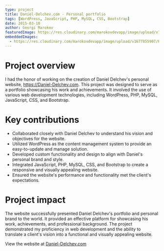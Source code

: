 ```yaml
---
type: project
title: Daniel-Delchev.com - Personal portfolio
tags: [WordPress, JavaScript, PHP, MySQL, CSS, Bootstrap]
date: 2015-03-10
author: Georgi Marokov
featuredImage: https://res.cloudinary.com/marokovdevapp/image/upload/v1698093938/Projects/ahrida.org/ahrida-logo_kikndy.png
embeddedImages:
  - https://res.cloudinary.com/marokovdevapp/image/upload/v1677855907/Projects/daniel-delchev.com/screencapture-daniel-delchev-1512904316548_jzwkgq.jpg
---
```


# Project overview

I had the honor of working on the creation of Daniel Delchev's personal website, https://Daniel-Delchev.com. This
project was designed to serve as a portfolio showcasing his work and achievements. It involved the use of various web
development technologies, including WordPress, PHP, MySQL, JavaScript, CSS, and Bootstrap.

# Key contributions

- Collaborated closely with Daniel Delchev to understand his vision and objectives for the website.
- Utilized WordPress as the content management system to provide an easy-to-update and manage solution.
- Developed custom functionality and design to align with Daniel's personal brand and style.
- Integrated JavaScript, PHP, MySQL, CSS, and Bootstrap to create a responsive and visually appealing website.
- Ensured the website's performance and functionality met the client's expectations.

# Project impact

The website successfully presented Daniel Delchev's portfolio and personal brand to the world. It provided an effective
platform for showcasing his work, achievements, and professional background. The project demonstrated my proficiency in
web development and the ability to translate a client's vision into a functional and visually appealing website.

View the website at [Daniel-Delchev.com](https://daniel-delchev.com)

<GatsbyImage alt="Daniel Delchev page in app screenshot" image={props.embedded.image1} />

